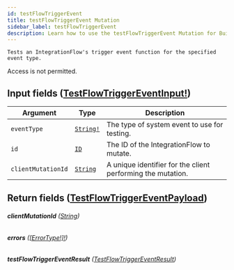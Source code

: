 ```yaml
---
id: testFlowTriggerEvent
title: testFlowTriggerEvent Mutation
sidebar_label: testFlowTriggerEvent
description: Learn how to use the testFlowTriggerEvent Mutation for Builder's API.
---
```


    Tests an IntegrationFlow's trigger event function for the specified event type.

Access is not permitted.

## Input fields ([TestFlowTriggerEventInput!](/composer/builder/api/schema/input_object/TestFlowTriggerEventInput.mdx))

| Argument           | Type                                      | Description                                                 |
| ------------------ | ----------------------------------------- | ----------------------------------------------------------- |
| `eventType`        | [`String!`](/composer/builder/api/schema/scalar/String.mdx) | The type of system event to use for testing.                |
| `id`               | [`ID`](/composer/builder/api/schema/scalar/ID.mdx)          | The ID of the IntegrationFlow to mutate.                    |
| `clientMutationId` | [`String`](/composer/builder/api/schema/scalar/String.mdx)  | A unique identifier for the client performing the mutation. |

## Return fields ([TestFlowTriggerEventPayload](/composer/builder/api/schema/object/TestFlowTriggerEventPayload.mdx))

###### <b>clientMutationId</b> ([String](/composer/builder/api/schema/scalar/String.mdx))

###### <b>errors</b> ([[ErrorType!]!](/composer/builder/api/schema/object/ErrorType.mdx))

###### <b>testFlowTriggerEventResult</b> ([TestFlowTriggerEventResult](/composer/builder/api/schema/object/TestFlowTriggerEventResult.mdx))
